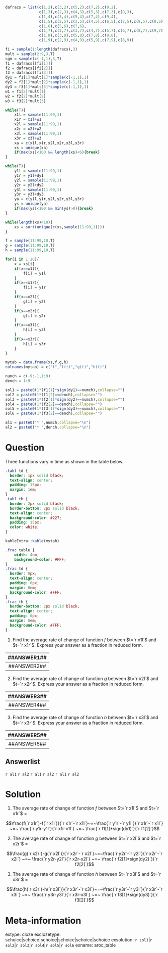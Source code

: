 ```r
dafracs = list(c(1,2),c(3,2),c(5,2),c(7,2),c(9,2),
               c(1,3),c(2,3),c(4,3),c(5,3),c(7,3),c(8,3),
               c(1,4),c(3,4),c(5,4),c(7,4),c(9,4),
               c(1,5),c(2,5),c(3,5),c(4,5),c(6,5),c(7,5),c(8,5),c(9,5),
               c(1,6),c(5,6),c(7,6),
               c(1,7),c(2,7),c(3,7),c(4,7),c(5,7),c(6,7),c(8,7),c(9,7),
               c(1,8),c(3,8),c(5,8),c(7,8),c(9,8),
               c(1,9),c(2,9),c(4,9),c(5,9),c(7,9),c(8,9))

fi = sample(1:length(dafracs),3)
mult = sample(2:9,3,T)
sgn = sample(c(-1,1),3,T)
f1 = dafracs[[fi[1]]]
f2 = dafracs[[fi[2]]]
f3 = dafracs[[fi[3]]]
dy1 = f1[1]*mult[1]*sample(c(-1,1),1)
dy2 = f2[1]*mult[2]*sample(c(-1,1),1)
dy3 = f3[1]*mult[3]*sample(c(-1,1),1)
w1 = f1[2]*mult[1]
w2 = f2[2]*mult[2]
w3 = f3[2]*mult[3]

while(T){
    x1l = sample(11:99,1)
    x1r = x1l+w1
    x2l = sample(11:99,1)
    x2r = x2l+w2
    x3l = sample(11:99,1)
    x3r = x3l+w3
    xa = c(x1l,x1r,x2l,x2r,x3l,x3r)
    xs = unique(xa)
    if(max(xs)<100 && length(xs)<6){break}
}

while(T){
    y1l = sample(11:99,1)
    y1r = y1l+dy1
    y2l = sample(11:99,1)
    y2r = y2l+dy2
    y3l = sample(11:99,1)
    y3r = y3l+dy3
    ya = c(y1l,y1r,y2l,y2r,y3l,y3r)
    ys = unique(ya)
    if(max(ys)<100 && min(ys)>0){break}
}

while(length(xs)<10){
    xs = sort(unique(c(xs,sample(11:99,1))))
}

f = sample(11:99,10,T)
g = sample(11:99,10,T)
h = sample(11:99,10,T)

for(i in 1:10){
    x = xs[i]
    if(x==x1l){
        f[i] = y1l
    }
    if(x==x1r){
        f[i] = y1r
    }
    if(x==x2l){
        g[i] = y2l
    }
    if(x==x2r){
        g[i] = y2r
    }
    if(x==x3l){
        h[i] = y3l
    }
    if(x==x3r){
        h[i] = y3r
    }
}

mytab = data.frame(xs,f,g,h)
colnames(mytab) = c("t","f(t)","g(t)","h(t)")

numch = c(-9:-1,1:9)
dench = 1:9

sol1 = paste0(1*(f1[1]*sign(dy1)==numch),collapse="")
sol2 = paste0(1*(f1[2]==dench),collapse="")
sol3 = paste0(1*(f2[1]*sign(dy2)==numch),collapse="")
sol4 = paste0(1*(f2[2]==dench),collapse="")
sol5 = paste0(1*(f3[1]*sign(dy3)==numch),collapse="")
sol6 = paste0(1*(f3[2]==dench),collapse="")

al1 = paste0("* ",numch,collapse="\n")
al2 = paste0("* ",dench,collapse="\n")

```


Question
========

Three functions vary in time as shown in the table below.

```css
.tabl td {
  border: 1px solid black;
  text-align: center;
  padding: 15px;
  margin: 1em;
}
.tabl th {
  border: 2px solid black;
  border-bottom: 2px solid black;
  text-align: center;
  background-color: #227;
  padding: 15px;
  color: white;
}
```

<div class="tabl">

```r
kableExtra::kable(mytab)
```

</div>

```css
.frac table {
    width: 4em;
    background-color: #FFF;
}
.frac td {
  border: 0px;
  text-align: center;
  padding: 0px;
  margin: 0em;
  background-color: #FFF;
}
.frac th {
  border-bottom: 2px solid black;
  text-align: center;
  padding: 0px;
  margin: 0em;
  background-color: #FFF;
}
```

1. Find the average rate of change of function $f$ between $t=`r x1l`$ and $t=`r x1r`$. Express your answer as a fraction in reduced form.

<div class="frac">
| ##ANSWER1## |
|:---:|
| ##ANSWER2## |
</div>


2. Find the average rate of change of function $g$ between $t=`r x2l`$ and $t=`r x2r`$. Express your answer as a fraction in reduced form.

<div class="frac">
| ##ANSWER3## |
|:---:|
| ##ANSWER4## |
</div>


3. Find the average rate of change of function $h$ between $t=`r x3l`$ and $t=`r x3r`$. Express your answer as a fraction in reduced form.

<div class="frac">
| ##ANSWER5## |
|:---:|
| ##ANSWER6## |
</div>

Answerlist
--------

`r al1`
`r al2`
`r al1`
`r al2`
`r al1`
`r al2`


Solution
========

1. The average rate of change of function $f$ between $t=`r x1l`$ and $t=`r x1r`$ =

$$\frac{f(`r x1r`)-f(`r x1l`)}{`r x1r`-`r x1l`}~=~\frac{`r y1r`-`r y1l`}{`r x1r`-`r x1l`} ~=~ \frac{`r y1r-y1l`}{`r x1r-x1l`} ~=~ \frac{`r f1[1]*sign(dy1)`}{`r f1[2]`}$$

2. The average rate of change of function $g$ between $t=`r x2l`$ and $t=`r x2r`$ =

$$\frac{g(`r x2r`)-g(`r x2l`)}{`r x2r`-`r x2l`}~=~\frac{`r y2r`-`r y2l`}{`r x2r`-`r x2l`} ~=~ \frac{`r y2r-y2l`}{`r x2r-x2l`} ~=~ \frac{`r f2[1]*sign(dy2)`}{`r f2[2]`}$$

3. The average rate of change of function $h$ between $t=`r x3l`$ and $t=`r x3r`$ =

$$\frac{h(`r x3r`)-h(`r x3l`)}{`r x3r`-`r x3l`}~=~\frac{`r y3r`-`r y3l`}{`r x3r`-`r x3l`} ~=~ \frac{`r y3r-y3l`}{`r x3r-x3l`} ~=~ \frac{`r f3[1]*sign(dy3)`}{`r f3[2]`}$$


Meta-information
============
extype: cloze
exclozetype: schoice|schoice|schoice|schoice|schoice|schoice
exsolution: `r sol1`|`r sol2`|`r sol3`|`r sol4`|`r sol5`|`r sol6`
exname: aroc_table